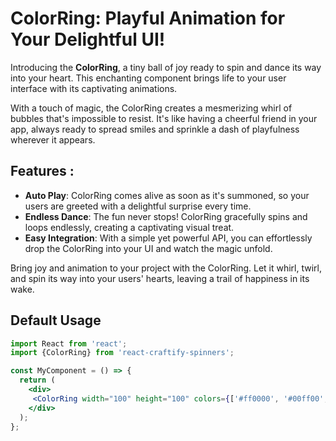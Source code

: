 
<Meta title="Spinners/ColorRing" component={ColorRing} />

# ColorRing: Playful Animation for Your Delightful UI!

Introducing the **ColorRing**, a tiny ball of joy ready to spin and dance its way into your heart. This enchanting component brings life to your user interface with its captivating animations. 

With a touch of magic, the ColorRing creates a mesmerizing whirl of bubbles that's impossible to resist. It's like having a cheerful friend in your app, always ready to spread smiles and sprinkle a dash of playfulness wherever it appears.

## Features :

- **Auto Play**: ColorRing comes alive as soon as it's summoned, so your users are greeted with a delightful surprise every time.
- **Endless Dance**: The fun never stops! ColorRing gracefully spins and loops endlessly, creating a captivating visual treat.
- **Easy Integration**: With a simple yet powerful API, you can effortlessly drop the ColorRing into your UI and watch the magic unfold.

Bring joy and animation to your project with the ColorRing. Let it whirl, twirl, and spin its way into your users' hearts, leaving a trail of happiness in its wake. 

## Default Usage

```jsx
import React from 'react';
import {ColorRing} from 'react-craftify-spinners';  

const MyComponent = () => {
  return (
    <div>
     <ColorRing width="100" height="100" colors={['#ff0000', '#00ff00', '#0000ff']} />
    </div>
  );
};

